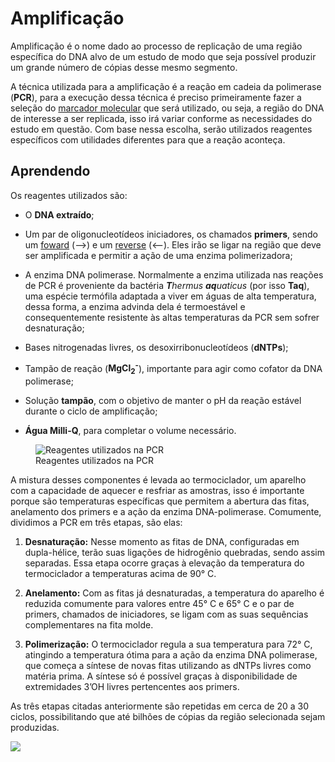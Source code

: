# Amplificação

Amplificação é o nome dado ao processo de replicação de uma região específica do DNA alvo de um estudo de modo que seja possível produzir um grande número de cópias desse mesmo segmento.

A técnica utilizada para a amplificação é a reação em cadeia da polimerase (**PCR**), para a execução dessa técnica é preciso primeiramente fazer a seleção do [marcador molecular](genetica-e-marcadores.qmd#marcadores-moleculares) que será utilizado, ou seja, a região do DNA de interesse a ser replicada, isso irá variar conforme as necessidades do estudo em questão. Com base nessa escolha, serão utilizados reagentes específicos com utilidades diferentes para que a reação aconteça.

::: callout-tip
## Aprendendo

Os reagentes utilizados são:

-   O **DNA extraído**;

-   Um par de oligonucleotídeos iniciadores, os chamados **primers**, sendo um [foward]{.underline} (\--\>) e um [reverse]{.underline} (\<\--). Eles irão se ligar na região que deve ser amplificada e permitir a ação de uma enzima polimerizadora;

-   A enzima DNA polimerase. Normalmente a enzima utilizada nas reações de PCR é proveniente da bactéria ***T**hermus **aq**uaticus* (por isso **Taq**), uma espécie termófila adaptada a viver em águas de alta temperatura, dessa forma, a enzima advinda dela é termoestável e consequentemente resistente às altas temperaturas da PCR sem sofrer desnaturação;

-   Bases nitrogenadas livres, os desoxirribonucleotídeos (**dNTPs**);

-   Tampão de reação (**MgCl~2~^-^**), importante para agir como cofator da DNA polimerase;

-   Solução **tampão**, com o objetivo de manter o pH da reação estável durante o ciclo de amplificação;

-   **Água Milli-Q**, para completar o volume necessário.
:::

![Reagentes utilizados na PCR](figures/amplificacao-reagentes.JPG)

A mistura desses componentes é levada ao termociclador, um aparelho com a capacidade de aquecer e resfriar as amostras, isso é importante porque são temperaturas específicas que permitem a abertura das fitas, anelamento dos primers e a ação da enzima DNA-polimerase. Comumente, dividimos a PCR em três etapas, são elas:

1.  **Desnaturação:** Nesse momento as fitas de DNA, configuradas em dupla-hélice, terão suas ligações de hidrogênio quebradas, sendo assim separadas. Essa etapa ocorre graças à elevação da temperatura do termociclador a temperaturas acima de 90° C.

2.  **Anelamento:** Com as fitas já desnaturadas, a temperatura do aparelho é reduzida comumente para valores entre 45° C e 65° C e o par de primers, chamados de iniciadores, se ligam com as suas sequências complementares na fita molde.

3.  **Polimerização:** O termociclador regula a sua temperatura para 72° C, atingindo a temperatura ótima para a ação da enzima DNA polimerase, que começa a síntese de novas fitas utilizando as dNTPs livres como matéria prima. A síntese só é possível graças à disponibilidade de extremidades 3'OH livres pertencentes aos primers.

As três etapas citadas anteriormente são repetidas em cerca de 20 a 30 ciclos, possibilitando que até bilhões de cópias da região selecionada sejam produzidas.

![](figures/PCR.jpg)
